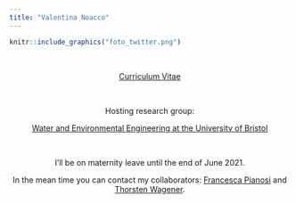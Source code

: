 ```yaml
---
title: "Valentina Noacco"
---
```


```r
knitr::include_graphics("foto_twitter.png")
```

<center>
[<i class="fa fa-envelope-o"></i>](mailto:valentina.noacco@bristol.ac.uk) \ \ \ \ [<i class="fa fa-institution"></i>](http://www.bristol.ac.uk/engineering/people/valentina-noacco/overview.html) \ \ \ [<i class="fa fa-graduation-cap"></i>](https://scholar.google.co.uk/citations?user=6RfiljEAAAAJ&hl=en) \ \ \ [<i class="fa fa-twitter"></i>](https://twitter.com/valentinanoacco)
</center>

<center>
<a href="NOACCO_CV_2020.pdf#" class="download" title="CV">Curriculum Vitae</a>	

<br>

Hosting research group:

[Water and Environmental Engineering at the University of Bristol](http://www.bristol.ac.uk/engineering/research/water/)

<br>

<center>
I'll be on maternity leave until the end of June 2021.

In the mean time you can contact my collaborators:
[Francesca Pianosi](http://www.bristol.ac.uk/engineering/people/francesca-pianosi/overview.html) and [Thorsten Wagener](http://www.bristol.ac.uk/engineering/people/thorsten-wagener/index.html).
<br>


